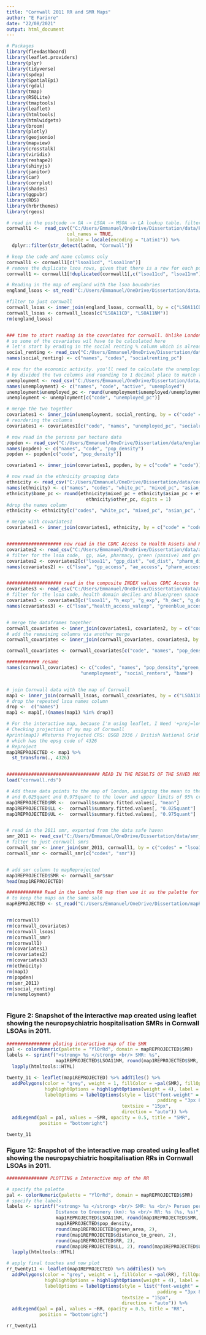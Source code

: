 ```yaml
---
title: "Cornwall 2011 RR and SMR Maps"
author: "E Farinre"
date: "22/08/2021"
output: html_document
---
```


```r
# Packages
library(flexdashboard)
library(leaflet.providers)
library(plyr)
library(tidyverse)
library(spdep)
library(SpatialEpi)
library(rgdal)
library(tmap)
library(RSQLite)
library(tmaptools)
library(leaflet)
library(htmltools)
library(htmlwidgets)
library(broom)
library(plotly) 
library(geojsonio) 
library(mapview) 
library(crosstalk)
library(viridis)
library(reshape2)
library(shinyjs)
library(janitor)
library(car)
library(corrplot)
library(shades)
library(ggpubr)
library(RDS)
library(hrbrthemes)
library(rgeos)

# read in the postcode -> OA -> LSOA -> MSOA -> LA lookup table. filter for cornwall
cornwall1 <-  read_csv(("C:/Users/Emmanuel/OneDrive/Dissertation/data/PCD_OA_LSOA_MSOA_LAD_NOV20_UK_LU/PCD_OA_LSOA_MSOA_LAD_NOV20_UK_LU.csv"),
                      col_names = TRUE,
                      locale = locale(encoding = "Latin1")) %>%
  dplyr::filter(str_detect(ladnm, "Cornwall"))

# keep the code and name columns only
cornwall1 <- cornwall1[c("lsoa11cd", "lsoa11nm")]
# remove the duplicate lsoa rows, given that there is a row for each postcode
cornwall1 <- cornwall1[!duplicated(cornwall1[,c("lsoa11cd", "lsoa11nm")]),]

# Reading in the map of emgland with the lsoa boundaries
england_lsoas <- st_read("C:/Users/Emmanuel/OneDrive/Dissertation/data/Lower_Layer_Super_Output_Areas__December_2011__Boundaries_Full_Extent__BFE__EW_V3-shp/Lower_Layer_Super_Output_Areas__December_2011__Boundaries_Full_Extent__BFE__EW_V3.shp")

#filter to just cornwall
cornwall_lsoas <- inner_join(england_lsoas, cornwall1, by = c("LSOA11CD" = "lsoa11cd"))
cornwall_lsoas <- cornwall_lsoas[c("LSOA11CD", "LSOA11NM")]
rm(england_lsoas)


### time to start reading in the covariates for cornwall. Unlike London, Cornwall does not have a data store
# so some of the covariates wil have to be calculated here
# let's start by erading in the social renting % column which is already calculated
social_renting <- read_csv("C:/Users/Emmanuel/OneDrive/Dissertation/data/cornwall_socialrenting.csv")
names(social_renting) <- c("names", "codes", "socialrenting_pc")

# now for the economic activity. you'll need to calculate the unemployment rate (economically active people who are unemployed)
# by divided the two columns and rounding to 1 decimal place to match the London rates
unemployment <- read_csv("C:/Users/Emmanuel/OneDrive/Dissertation/data/cornwall_economicactivity.csv")
names(unemployment) <- c("names", "code", "active", "unemployed")
unemployment$unemployed_pc <- round(unemployment$unemployed/unemployment$active, digits = 1)
unemployment <- unemployment[c("code", "unemployed_pc")]

# merge the two together
covariates1 <- inner_join(unemployment, social_renting, by = c("code" = "codes"))
# reordering the columns
covariates1 <- covariates1[c("code", "names", "unemployed_pc", "socialrenting_pc")]

# now read in the persons per hectare data
popden <- read_csv("C:/Users/Emmanuel/OneDrive/Dissertation/data/england_popdensity.csv")
names(popden) <- c("names", "code", "pop_density")
popden <- popden[c("code", "pop_density")]

covariates1 <- inner_join(covariates1, popden, by = c("code" = "code"))

# now read in the ethnicity grouping data
ethnicity <- read_csv("C:/Users/Emmanuel/OneDrive/Dissertation/data/cornwall_ethnicity.csv")
names(ethnicity) <- c("names", "codes", "white_pc", "mixed_pc", "asian_pc", "black_pc", "other_pc")
ethnicity$bame_pc <- round(ethnicity$mixed_pc + ethnicity$asian_pc + ethnicity$black_pc + 
                             ethnicity$other_pc, digits = 1)
#drop the names column
ethnicity <- ethnicity[c("codes", "white_pc", "mixed_pc", "asian_pc", "black_pc", "other_pc", "bame_pc")]

# merge with covariates1
covariates1 <- inner_join(covariates1, ethnicity, by = c("code" = "codes"))


#################### now read in the CDRC Access to Health Assets and Hazards dataset # raw scores
covariates2 <- read_csv("C:/Users/Emmanuel/OneDrive/Dissertation/data/allvariableslsoawdeciles.csv")
# filter for the lsoa code,  gp, a&e, pharmacy, green (passive) and green (active) accessbitlity columns
covariates2 <- covariates2[c("lsoa11", "gpp_dist", "ed_dist", "pharm_dist", "green_pas", "green_act")]
names(covariates2) <- c("lsoa", "gp_access", "ae_access", "pharm_access", "green_access_prop", "green_access_dist")


#################### read in the composite INDEX values CDRC Access to Health Assets and Hazards dataset 
covariates3 <- read_csv("C:/Users/Emmanuel/OneDrive/Dissertation/data/ahahv2domainsindex.csv")
# filter for the lsoa code, health domain deciles and blue/green space domain deciles columns
covariates3 <- covariates3[c("lsoa11", "h_exp", "g_exp", "h_dec", "g_dec")]
names(covariates3) <- c("lsoa","health_access_valexp", "greenblue_access_valexp", "health_access_deciles", "greenblue_access_deciles")


# merge the dataframes together
cornwall_covariates <- inner_join(covariates1, covariates2, by = c("code" = "lsoa"))
# add the remaining columns via another merge
cornwall_covariates <- inner_join(cornwall_covariates, covariates3, by = c("code" = "lsoa"))

cornwall_covariates <- cornwall_covariates[c("code", "names", "pop_density", "green_access_prop", "green_access_dist", "unemployed_pc", "socialrenting_pc", "bame_pc")]

############ rename
names(cornwall_covariates) <- c("codes", "names", "pop_density","green_area", "distance_to_green",
                           "unemployment", "social_renters", "bame")


# join Cornwall data with the map of Cornwall 
map1 <- inner_join(cornwall_lsoas, cornwall_covariates, by = c("LSOA11CD" = "codes"))
# drop the repeated lsoa names column
drop <-  c("names")
map1 <- map1[,!(names(map1) %in% drop)]

# For the interactive map, because I'm using leaflet, I Need '+proj=longlat +datum=WGS84' 
# Checking projection of my map of Cornwall
#print(map1) #Returns Projected CRS: OSGB 1936 / British National Grid
# which has the epsg code of 4326
# Reproject
map1REPROJECTED <- map1 %>%
  st_transform(., 4326)


################################## READ IN THE RESULTS OF THE SAVED MODEL ABOVE ###############
load("cornwall.rds")

# Add these data points to the map of london, assigning the mean to the estimate of the relative risk
# and 0.025quant and 0.975quant to the lower and upper limits of 95% credible intervals of the risks
map1REPROJECTED$RR <-  cornwall$summary.fitted.values[, "mean"]
map1REPROJECTED$LL <-  cornwall$summary.fitted.values[, "0.025quant"]
map1REPROJECTED$UL <-  cornwall$summary.fitted.values[, "0.975quant"]


# read in the 2011 smr, exported from the data safe haven
smr_2011 <- read_csv("C:/Users/Emmanuel/OneDrive/Dissertation/data/smr_2011.csv")
# filter to just cornwall smrs
cornwall_smr <- inner_join(smr_2011, cornwall1, by = c("codes" = "lsoa11cd"))
cornwall_smr <- cornwall_smr[c("codes", "smr")]


# add smr column to mapReprojected
map1REPROJECTED$SMR <- cornwall_smr$smr
head(map1REPROJECTED)

############# Read in the London RR map then use it as the palette for the Cornwall RR mapping
# to keep the maps on the same sale
mapREPROJECTED <- st_read("C:/Users/Emmanuel/OneDrive/Dissertation/mapREPROJECTED_RR_ldn.shp")


rm(cornwall)
rm(cornwall_covariates)
rm(cornwall_lsoas)
rm(cornwall_smr)
rm(cornwall1)
rm(covariates1)
rm(covariates2)
rm(covariates3)
rm(ethnicity)
rm(map1)
rm(popden)
rm(smr_2011)
rm(social_renting)
rm(unemployment)



```




### Figure 2: Snapshot of the interactive map created using leaflet showing the neuropsychiatric hospitalisation SMRs in Cornwall LSOAs in 2011.
```r
################ ploting interactive map of the SMR
pal <- colorNumeric(palette = "YlOrRd", domain = mapREPROJECTED$SMR)
labels <- sprintf("<strong> %s </strong> <br/> SMR: %s",
                  map1REPROJECTED$LSOA11NM, round(map1REPROJECTED$SMR, 2)) %>%
  lapply(htmltools::HTML)

twenty_11 <- leaflet(map1REPROJECTED) %>% addTiles() %>%
  addPolygons(color = "grey", weight = 1, fillColor = ~pal(SMR), fillOpacity = 0.5,
              highlightOptions = highlightOptions(weight = 4), label = labels,
              labelOptions = labelOptions(style = list("font-weight" = "normal",
                                                       padding = "3px 8px"),
                                          textsize = "15px",
                                          direction = "auto")) %>%
  addLegend(pal = pal, values = ~SMR, opacity = 0.5, title = "SMR",
            position = "bottomright")

twenty_11

```





### Figure 12: Snapshot of the interactive map created using leaflet showing the neuropsychiatric hospitalisation RRs in Cornwall LSOAs in 2011.

```r
############### PLOTTING a Interactive map of the RR

# specify the palette
pal <- colorNumeric(palette = "YlOrRd", domain = mapREPROJECTED$SMR)
# specify the labels
labels <- sprintf("<strong> %s </strong> <br/> SMR: %s <br/> Person per hectare: %s <br/> Green area (km2): %s <br/> 
                  Distance to Greenery (km): %s <br/> RR: %s (%s, %s)",
                  map1REPROJECTED$LSOA11NM, round(map1REPROJECTED$SMR, 2),
                  map1REPROJECTED$pop_density,
                  round(map1REPROJECTED$green_area, 2),
                  round(map1REPROJECTED$distance_to_green, 2),
                  round(map1REPROJECTED$RR, 2), 
                  round(map1REPROJECTED$LL, 2), round(map1REPROJECTED$UL, 2) ) %>%
  lapply(htmltools::HTML)

# apply final touches and now plot
rr_twenty11 <- leaflet(map1REPROJECTED) %>% addTiles() %>%
  addPolygons(color = "grey", weight = 1, fillColor = ~pal(RR), fillOpacity = 0.5,
              highlightOptions = highlightOptions(weight = 4), label = labels,
              labelOptions = labelOptions(style = list("font-weight" = "normal",
                                                       padding = "3px 8px"),
                                          textsize = "15px",
                                          direction = "auto")) %>%
  addLegend(pal = pal, values = ~RR, opacity = 0.5, title = "RR",
            position = "bottomright")

rr_twenty11

```





